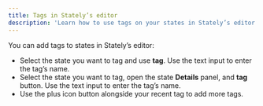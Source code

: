 ```yaml
---
title: Tags in Stately’s editor
description: 'Learn how to use tags on your states in Stately’s editor.'
---
```


You can add tags to states in Stately’s editor:

- Select the state you want to tag and use <Plus size={18} /> **tag**. Use the text input to enter the tag’s name.
- Select the state you want to tag, open the state <Info size={18} /> **Details** panel, and <Plus size={18} /> **tag** button. Use the text input to enter the tag’s name.
- Use the <PlusSquare size={18} /> plus icon button alongside your recent tag to add more tags.
